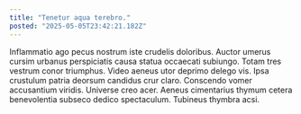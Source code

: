 ```yaml
---
title: "Tenetur aqua terebro."
posted: "2025-05-05T23:42:21.182Z"
---
```


Inflammatio ago pecus nostrum iste crudelis doloribus. Auctor umerus cursim urbanus perspiciatis causa statua occaecati subiungo. Totam tres vestrum conor triumphus.
Video aeneus utor deprimo delego vis. Ipsa crustulum patria deorsum candidus crur claro. Conscendo vomer accusantium viridis.
Universe creo acer. Aeneus cimentarius thymum cetera benevolentia subseco dedico spectaculum. Tubineus thymbra acsi.
